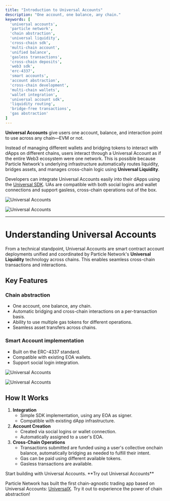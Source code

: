 ```yaml
---
title: "Introduction to Universal Accounts"
description: "One account, one balance, any chain."
keywords: [
  'universal accounts',
  'particle network',
  'chain abstraction',
  'universal liquidity',
  'cross-chain sdk',
  'multi-chain account',
  'unified balance',
  'gasless transactions',
  'cross-chain deposits',
  'web3 sdk',
  'erc-4337',
  'smart accounts',
  'account abstraction',
  'cross-chain development',
  'multi-chain wallets',
  'wallet integration',
  'universal account sdk',
  'liquidity routing',
  'bridge-free transactions',
  'gas abstraction'
]
---
```


**Universal Accounts** give users one account, balance, and interaction point to use across any chain—EVM or not.

Instead of managing different wallets and bridging tokens to interact with dApps on different chains, users interact through a Universal Account as if the entire Web3 ecosystem were one network. This is possible because Particle Network's underlying infrastructure automatically routes liquidity, bridges assets, and manages cross-chain logic using **Universal Liquidity**.

Developers can integrate Universal Accounts easily into their dApps using the [Universal SDK](/universal-accounts/cha/overview). UAs are compatible with both social logins and wallet connections and support gasless, cross-chain operations out of the box.

<Frame caption="User flow of Particle Network's Universal Accounts.">
  <img
    className="block dark:hidden"
    src="/intro/images/universal-accounts.png"
    alt="Universal Accounts"
  />

  <img
    className="hidden dark:block"
    src="/intro/images/universal-accounts.png"
    alt="Universal Accounts"
  />
</Frame>

---

# Understanding Universal Accounts

From a technical standpoint, Universal Accounts are smart contract account deployments unified and coordinated by Particle Network's **Universal Liquidity** technology across chains. This enables seamless cross-chain transactions and interactions.

## Key Features

### Chain abstraction

- One account, one balance, any chain.
- Automatic bridging and cross-chain interactions on a per-transaction basis.
- Ability to use multiple gas tokens for different operations.
- Seamless asset transfers across chains.

### Smart Account implementation

- Built on the ERC-4337 standard.
- Compatible with existing EOA wallets.
- Support social login integration.

<Frame caption="Composition of Universal Accounts.">
  <img
    className="block dark:hidden"
    src="/intro/images/composition.png"
    alt="Universal Accounts"
  />

  <img
    className="hidden dark:block"
    src="/intro/images/composition.png"
    alt="Universal Accounts"
  />
</Frame>

## How It Works

1. **Integration**
   - Simple SDK implementation, using any EOA as signer.
   - Compatible with existing dApp infrastructure.
2. **Account Creation**
   - Created via social logins or wallet connection.
   - Automatically assigned to a user's EOA.
3. **Cross-Chain Operations**
   - Transactions submitted are funded using a user's collective onchain balance, automatically bridging as needed to fulfill their intent.
   - Gas can be paid using different available tokens.
   - Gasless transactions are available.

<Card title="Try the Universal SDK" icon="code" href="/universal-accounts/cha/web-quickstart">
  Start building with Universal Accounts.
</Card>

<Tip>
  **Try out Universal Accounts**

  Particle Network has built the first chain-agnostic trading app based on Universal Accounts: [UniversalX](https://universalx.app/). Try it out to experience the power of chain abstraction\!
</Tip>
